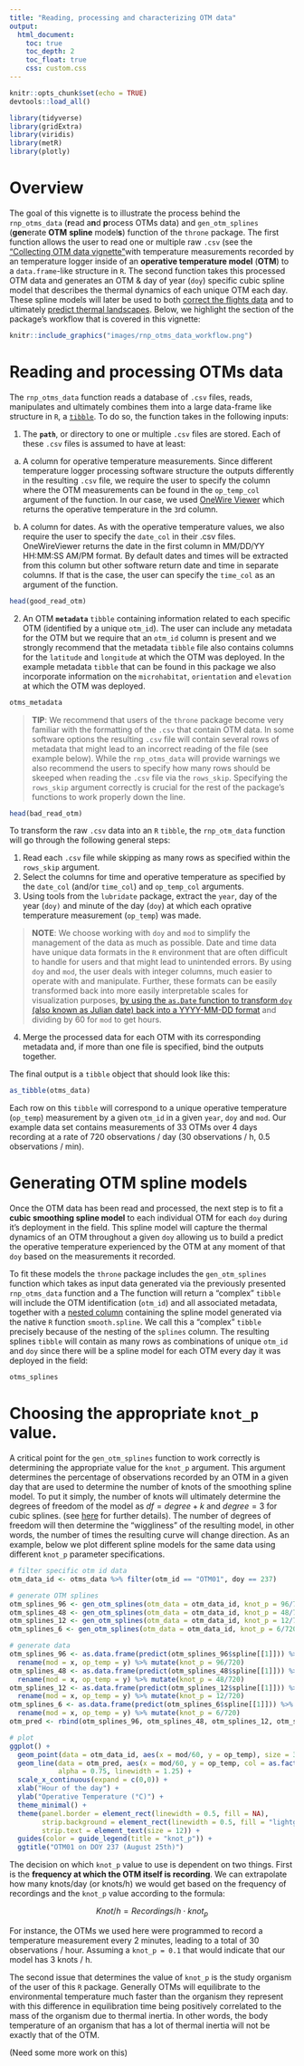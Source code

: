 ```yaml
---
title: "Reading, processing and characterizing OTM data"
output:
  html_document:
    toc: true
    toc_depth: 2
    toc_float: true
    css: custom.css
---
```


```r
knitr::opts_chunk$set(echo = TRUE)
devtools::load_all()
```

```r
library(tidyverse)
library(gridExtra)
library(viridis)
library(metR)
library(plotly)
```

# Overview

The goal of this vignette is to illustrate the process behind the `rnp_otms_data` (**r**ead a**n**d **p**rocess OTMs data) and `gen_otm_splines` (**gen**erate **OTM** **spline** model**s**) function of the `throne` package. The first function allows the user to read one or multiple raw `.csv` (see the ["Collecting OTM data vignette"](https://ggcostoya.github.io/throne/articles/otm_setup.html)with temperature measurements recorded by an temperature logger inside of an **operative temperature model** (**OTM**) to a `data.frame`-like structure  in `R`. The second function takes this processed OTM data and generates an OTM & day of year (`doy`) specific cubic spline model that describes the thermal dynamics of each unique OTM each day. These spline models will later be used to both [correct the flights data](https://ggcostoya.github.io/throne/articles/correcting_flights_data.html) and to ultimately [predict thermal landscapes](https://ggcostoya.github.io/throne/articles/predicting_thermal_landscapes.html). Below, we highlight the section of the package's workflow that is covered in this vignette:

```r
knitr::include_graphics("images/rnp_otms_data_workflow.png")
```

# Reading and processing OTMs data

The `rnp_otms_data` function reads a database of `.csv` files, reads, manipulates and ultimately combines them into a large data-frame like structure in `R`, a [`tibble`](https://tibble.tidyverse.org/). To do so, the function takes in the following inputs:

1.  The **`path`**, or directory to one or multiple `.csv` files are stored. Each of these `.csv` files is assumed to have at least:

a)  A column for operative temperature measurements. Since different temperature logger processing software structure the outputs differently in the resulting `.csv` file, we require the user to specify the column where the OTM measurements can be found in the `op_temp_col` argument of the function. In our case, we used [OneWire Viewer](https://www.analog.com/en/resources/evaluation-hardware-and-software/1-wire-sdks/viewer.html) which returns the operative temperature in the `3`rd column.

b)  A column for dates. As with the operative temperature values, we also require the user to specify the `date_col` in their .csv files. OneWireViewer returns the date in the first column in MM/DD/YY HH:MM:SS AM/PM format. By default dates and times will be extracted from this column but other software return date and time in separate columns. If that is the case, the user can specify the `time_col` as an argument of the function.

```r
head(good_read_otm)
```

2.  An OTM **`metadata`** `tibble` containing information related to each specific OTM (identified by a unique `otm_id`). The user can include any metadata for the OTM but we require that an `otm_id` column is present and we strongly recommend that the metadata `tibble` file also contains columns for the `latitude` and `longitude` at which the OTM was deployed. In the example metadata `tibble` that can be found in this package we also incorporate information on the `microhabitat`, `orientation` and `elevation` at which the OTM was deployed.

```r
otms_metadata
```

> **TIP**: We recommend that users of the `throne` package become very familiar with the formatting of the `.csv` that contain OTM data. In some software options the resulting `.csv` file will contain several rows of metadata that might lead to an incorrect reading of the file (see example below). While the `rnp_otms_data` will provide warnings we also recommend the users to specify how many rows should be skeeped when reading the `.csv` file via the `rows_skip`. Specifying the `rows_skip` argument correctly is crucial for the rest of the package's functions to work properly down the line.

```r
head(bad_read_otm)
```

To transform the raw `.csv` data into an `R` `tibble`, the `rnp_otm_data` function will go through the following general steps:

1.  Read each `.csv` file while skipping as many rows as specified within the `rows_skip` argument.
2.  Select the columns for time and operative temperature as specified by the `date_col` (and/or `time_col`) and `op_temp_col` arguments.
3.  Using tools from the `lubridate` package, extract the `year`, day of the year (`doy)` and minute of the day (`doy`) at which each oprative temperature measurement (`op_temp`) was made.

> **NOTE**: We choose working with `doy` and `mod` to simplify the management of the data as much as possible. Date and time data have unique data formats in the `R` environment that are often difficult to handle for users and that might lead to unintended errors. By using `doy` and `mod`, the user deals with integer columns, much easier to operate with and manipulate. Further, these formats can be easily transformed back into more easily interpretable scales for visualization purposes, [by using the `as.Date` function to transform `doy` (also known as Julian date) back into a YYYY-MM-DD format](https://stackoverflow.com/questions/24200014/convert-day-of-year-to-date) and dividing by 60 for `mod` to get hours.

4.  Merge the processed data for each OTM with its corresponding metadata and, if more than one file is specified, bind the outputs together.

The final output is a `tibble` object that should look like this:

```r
as_tibble(otms_data)
```

Each row on this `tibble` will correspond to a unique operative temperature (`op_temp`) measurement by a given `otm_id` in a given `year`, `doy` and `mod`. Our example data set contains measurements of 33 OTMs over 4 days recording at a rate of 720 observations / day (30 observations / h, 0.5 observations / min).

# Generating OTM spline models

Once the OTM data has been read and processed, the next step is to fit a **cubic smoothing spline model** to each individual OTM for each `doy` during it's deployment in the field. This spline model will capture the thermal dynamics of an OTM throughout a given `doy` allowing us to build a predict the operative temperature experienced by the OTM at any moment of that `doy` based on the measurements it recorded. 

To fit these models the `throne` package includes the `gen_otm_splines` function which takes as input data generated via the previously presented `rnp_otms_data` function and a  The function will return a "complex" `tibble` will include the OTM identification (`otm_id`) and all associated metadata, together with a [nested column](https://tidyr.tidyverse.org/articles/nest.html) containing the spline model generated via the native `R` function `smooth.spline`. We call this a "complex" `tibble` precisely because of the nesting of the `splines` column. The resulting splines `tibble` will contain as many rows as combinations of unique `otm_id` and `doy` since there will be a spline model for each OTM every day it was deployed in the field:

```r
otms_splines
```

# Choosing the appropriate `knot_p` value. 

A critical point for the `gen_otm_splines` function to work correctly is determining the appropriate value for the `knot_p` argument. This argument determines the percentage of observations recorded by an OTM in a given day that are used to determine the number of knots of the smoothing spline model. To put it simply, the number of knots will ultimately determine the degrees of freedom of the model as $df = degree + k$ and $degree = 3$ for cubic splines. (see [here](https://stats.stackexchange.com/questions/517375/splines-relationship-of-knots-degree-and-degrees-of-freedom#:~:text=In%20essence%2C%20splines%20are%20piecewise,degree%203%20and%20so%20on.) for further details). The number of degrees of freedom will then determine the "wiggliness" of the resulting model, in other words, the number of times the resulting curve will change direction. As an example, below we plot different spline models for the same data using different `knot_p` parameter specifications.

```r
# filter specific otm id data
otm_data_id <- otms_data %>% filter(otm_id == "OTM01", doy == 237)

# generate OTM splines
otm_splines_96 <- gen_otm_splines(otm_data = otm_data_id, knot_p = 96/720)
otm_splines_48 <- gen_otm_splines(otm_data = otm_data_id, knot_p = 48/720)
otm_splines_12 <- gen_otm_splines(otm_data = otm_data_id, knot_p = 12/720)
otm_splines_6 <- gen_otm_splines(otm_data = otm_data_id, knot_p = 6/720)

# generate data
otm_splines_96 <- as.data.frame(predict(otm_splines_96$spline[[1]])) %>%
  rename(mod = x, op_temp = y) %>% mutate(knot_p = 96/720)
otm_splines_48 <- as.data.frame(predict(otm_splines_48$spline[[1]])) %>%
  rename(mod = x, op_temp = y) %>% mutate(knot_p = 48/720)
otm_splines_12 <- as.data.frame(predict(otm_splines_12$spline[[1]])) %>%
  rename(mod = x, op_temp = y) %>% mutate(knot_p = 12/720)
otm_splines_6 <- as.data.frame(predict(otm_splines_6$spline[[1]])) %>%
  rename(mod = x, op_temp = y) %>% mutate(knot_p = 6/720)
otm_pred <- rbind(otm_splines_96, otm_splines_48, otm_splines_12, otm_splines_6)

# plot
ggplot() +
  geom_point(data = otm_data_id, aes(x = mod/60, y = op_temp), size = 3, alpha = 0.1) +
  geom_line(data = otm_pred, aes(x = mod/60, y = op_temp, col = as.factor(round(knot_p, digits = 3))),
            alpha = 0.75, linewidth = 1.25) +
  scale_x_continuous(expand = c(0,0)) +
  xlab("Hour of the day") +
  ylab("Operative Temperature (°C)") +
  theme_minimal() +
  theme(panel.border = element_rect(linewidth = 0.5, fill = NA),
        strip.background = element_rect(linewidth = 0.5, fill = "lightgray"),
        strip.text = element_text(size = 12)) +
  guides(color = guide_legend(title = "knot_p")) +
  ggtitle("OTM01 on DOY 237 (August 25th)")
```

The decision on which `knot_p` value to use is dependent on two things. First is the **frequency at which the OTM itself is recording**. We can extrapolate how many knots/day (or knots/h) we would get based on the frequency of recordings and the `knot_p` value according to the formula:

$$ Knot/h = Recordings/h \cdot knot_p$$

For instance, the OTMs we used here were programmed to record a temperature measurement every 2 minutes, leading to a total of 30 observations / hour. Assuming a `knot_p = 0.1` that would indicate that our model has 3 knots / h.

The second issue that determines the value of `knot_p` is the study organism of the user of this `R` package. Generally OTMs will equilibrate to the environmental temperature much faster than the organism they represent with this difference in equilibration time being positively correlated to the mass of the organism due to thermal inertia. In other words, the body temperature of an organism that has a lot of thermal inertia will not be exactly that of the OTM.

(Need some more work on this)














